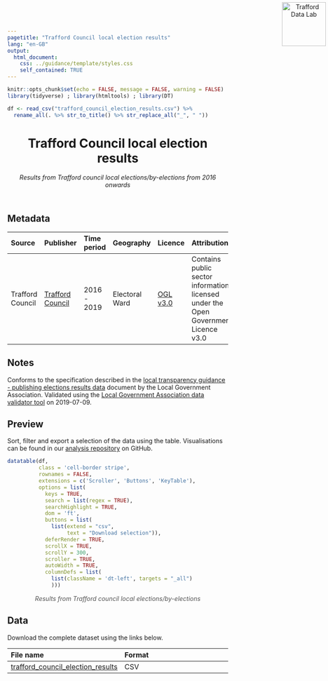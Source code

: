 ```yaml
---
pagetitle: "Trafford Council local election results"
lang: "en-GB"
output:
  html_document:
    css: ../guidance/template/styles.css
    self_contained: TRUE
---
```


```r
knitr::opts_chunk$set(echo = FALSE, message = FALSE, warning = FALSE)
library(tidyverse) ; library(htmltools) ; library(DT) 

df <- read_csv("trafford_council_election_results.csv") %>% 
  rename_all(. %>% str_to_title() %>% str_replace_all("_", " "))
```

<header>
<a href="https://www.trafforddatalab.io/data"><img src="https://www.trafforddatalab.io/assets/logo/trafforddatalab_logo.svg" alt="Trafford Data Lab" width="100" border="0" style="position:absolute; top:0; right:0; padding:5px;"/></a>

# Trafford Council local election results
*Results from Trafford council local elections/by-elections from 2016 onwards*
<br />
</header>
<main>
## Metadata

|Source |Publisher |Time period |Geography |Licence |Attribution |Last updated |
|:---|:---|:---|:---|:---|:---|:---|
|Trafford Council |<a href="https://www.trafford.gov.uk/about-your-council/elections/election-results.aspx" target="_blank">Trafford Council</a> |2016 - 2019 |Electoral Ward |<a href="http://www.nationalarchives.gov.uk/doc/open-government-licence/version/3/" target="_blank">OGL v3.0</a> |Contains public sector information licensed under the Open Government Licence v3.0 |2019-07-09 |

## Notes
Conforms to the specification described in the <a href="http://e-sd.org/vgTJ3" target="_blank">local transparency guidance - publishing elections results data</a> document by the Local Government Association. Validated using the <a href="https://validator.opendata.esd.org.uk/electionresults" target="_blank">Local Government Association data validator tool</a> on 2019-07-09.

## Preview
Sort, filter and export a selection of the data using the table. Visualisations can be found in our <a href="https://github.com/traffordDataLab/analysis/tree/master/local_election" target="_blank">analysis repository</a> on GitHub.

```r
datatable(df, 
          class = 'cell-border stripe',
          rownames = FALSE, 
          extensions = c('Scroller', 'Buttons', 'KeyTable'),
          options = list(
            keys = TRUE,
            search = list(regex = TRUE),
            searchHighlight = TRUE,
            dom = 'ft',
            buttons = list(
              list(extend = "csv", 
                   text = "Download selection")),
            deferRender = TRUE,
            scrollX = TRUE,
            scrollY = 300,
            scroller = TRUE,
            autoWidth = TRUE,
            columnDefs = list(
              list(className = 'dt-left', targets = "_all")
              )))
```
<div style="text-align: center; color: #555;">
  <em>Results from Trafford council local elections/by-elections</em>
</div>

## Data
Download the complete dataset using the links below.

|File name |Format |
|:---|:---|
|[trafford_council_election_results](trafford_council_election_results.csv) |CSV |
<br /><br />
</main>

<script>
  // Fixes to dynamic elements created by DataTables to improve accessibility
  var removeElFn = setInterval(removeElement, 1000);
  
  function removeElement() {
    try {
      var el = document.getElementsByClassName("dataTables_scrollBody")[0].childNodes[0];
      el.removeChild(el.childNodes[0]); // Remove unwanted hidden text element from table - causing accessibility alert as it has no label
      
      el.parentNode.setAttribute('tabindex', '0');  // add attribute allowing keyboard users to access scrollable area
      
      clearInterval(removeElFn);  // cancel any further calls to this function as we have completed all actions
    }
    catch(e) {
      // form element 'el' doesn't exist yet so setInterval will call the function again until it does
    }
  }
</script>